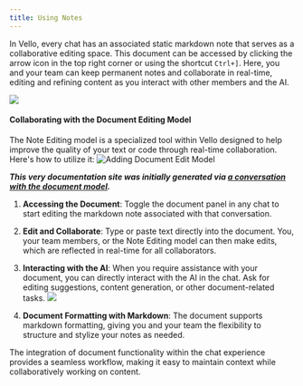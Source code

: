 ```yaml
---
title: Using Notes
---
```


In Vello, every chat has an associated static markdown note that serves as a collaborative editing space. This document can be accessed by clicking the arrow icon in the top right corner or using the shortcut `Ctrl+]`. Here, you and your team can keep permanent notes and collaborate in real-time, editing and refining content as you interact with other members and the AI.

![](https://d3cflkbt5y83mw.cloudfront.net/Screen-Shot-2023-12-20-12-28-46.60.png)
#### Collaborating with the Document Editing Model

The Note Editing model is a specialized tool within Vello designed to help improve the quality of your text or code through real-time collaboration. Here's how to utilize it:
![Adding Document Edit Model](https://d3cflkbt5y83mw.cloudfront.net/Screen-Shot-2024-03-04-19-26-33.29.png)

***This very documentation site was initially generated via [a conversation with the document model](https://vello.ai/share/aqbgz81u).***

1. **Accessing the Document**: Toggle the document panel in any chat to start editing the markdown note associated with that conversation.

2. **Edit and Collaborate**: Type or paste text directly into the document. You, your team members, or the Note Editing model can then make edits, which are reflected in real-time for all collaborators.

3. **Interacting with the AI**: When you require assistance with your document, you can directly interact with the AI in the chat. Ask for editing suggestions, content generation, or other document-related tasks.
![](https://d3cflkbt5y83mw.cloudfront.net/Screen-Shot-2023-12-20-12-38-26.44.png)

4. **Document Formatting with Markdown**: The document supports markdown formatting, giving you and your team the flexibility to structure and stylize your notes as needed.

The integration of document functionality within the chat experience provides a seamless workflow, making it easy to maintain context while collaboratively working on content.
